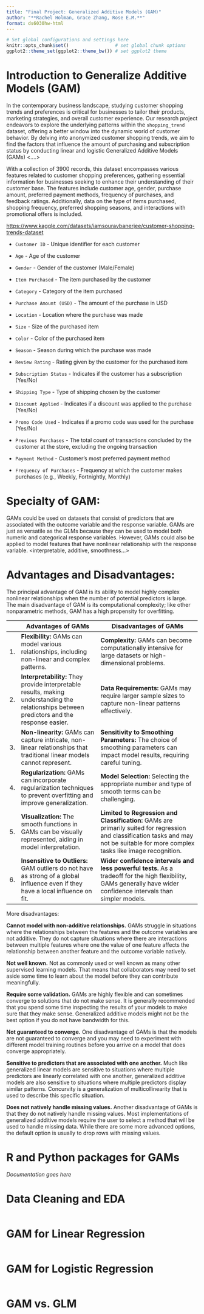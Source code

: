 ```yaml
---
title: "Final Project: Generalized Additive Models (GAM)" 
author: "**Rachel Holman, Grace Zhang, Rose E.M.**"
format: ds6030hw-html
---
```



```r
# Set global configurations and settings here
knitr::opts_chunk$set()                 # set global chunk options
ggplot2::theme_set(ggplot2::theme_bw()) # set ggplot2 theme
```


# Introduction to Generalize Additive Models (GAM)

In the contemporary business landscape, studying customer shopping trends and preferences is critical for businesses to tailor their products, marketing strategies, and overall customer experience. Our research project endeavors to explore the underlying patterns within the `shopping_trend` dataset, offering a better window into the dynamic world of customer behavior. By delving into anonymized customer shopping trends, we aim to find the factors that influence the amount of purchasing and subscription status by conducting linear and logistic Generalized Additive Models (GAMs)    <….> 

With a collection of 3900 records, this dataset encompasses various features related to customer shopping preferences, gathering essential information for businesses seeking to enhance their understanding of their customer base. The features include customer age, gender, purchase amount, preferred payment methods, frequency of purchases, and feedback ratings. Additionally, data on the type of items purchased, shopping frequency, preferred shopping seasons, and interactions with promotional offers is included.  

<https://www.kaggle.com/datasets/iamsouravbanerjee/customer-shopping-trends-dataset>

- `Customer ID` - Unique identifier for each customer 

- `Age` - Age of the customer 

- `Gender` - Gender of the customer (Male/Female) 

- `Item Purchased` - The item purchased by the customer 

- `Category` - Category of the item purchased 

- `Purchase Amount (USD)` - The amount of the purchase in USD 

- `Location` - Location where the purchase was made 

- `Size` - Size of the purchased item 

- `Color` - Color of the purchased item 

- `Season` - Season during which the purchase was made 

- `Review Rating` - Rating given by the customer for the purchased item 

- `Subscription Status` - Indicates if the customer has a subscription (Yes/No) 

- `Shipping Type` - Type of shipping chosen by the customer 

- `Discount Applied` - Indicates if a discount was applied to the purchase (Yes/No) 

- `Promo Code Used` - Indicates if a promo code was used for the purchase (Yes/No) 

- `Previous Purchases` - The total count of transactions concluded by the customer at the store, excluding the ongoing transaction 

- `Payment Method` - Customer's most preferred payment method 

- `Frequency of Purchases` - Frequency at which the customer makes purchases (e.g., Weekly, Fortnightly, Monthly) 

 

 

# Specialty of GAM: 

GAMs could be used on datasets that consist of predictors that are associated with the outcome variable and the response variable. GAMs are just as versatile as the GLMs because they can be used to model both numeric and categorical response variables. However, GAMs could also be applied to model features that have nonlinear relationship with the response variable. <interpretable, additive, smoothness...> 



# Advantages and Disadvantages: 

The principal advantage of GAM is its ability to model highly complex nonlinear relationships when the number of potential predictors is large. The main disadvantage of GAM is its computational complexity; like other nonparametric methods, GAM has a high propensity for overfitting. 


|    | Advantages of GAMs                                                                                                                           | Disadvantages of GAMs                                                                                                                                                                  |
|----|----------------------------------------------------------------------------------------------------------------------------------------------|----------------------------------------------------------------------------------------------------------------------------------------------------------------------------------------|
| 1. | **Flexibility:** GAMs can model various relationships, including non-linear and complex patterns.                                            | **Complexity:** GAMs can become computationally intensive for large datasets or high-dimensional problems.                                                                             |
| 2. | **Interpretability:** They provide interpretable results, making understanding the relationships between predictors and the response easier. | **Data Requirements:** GAMs may require larger sample sizes to capture non-linear patterns effectively.                                                                                |
| 3. | **Non-linearity:** GAMs can capture intricate, non-linear relationships that traditional linear models cannot represent.                     | **Sensitivity to Smoothing Parameters:** The choice of smoothing parameters can impact model results, requiring careful tuning.                                                        |
| 4. | **Regularization:** GAMs can incorporate regularization techniques to prevent overfitting and improve generalization.                        | **Model Selection:** Selecting the appropriate number and type of smooth terms can be challenging.                                                                                     |
| 5. | **Visualization:** The smooth functions in GAMs can be visually represented, aiding in model interpretation.                                 | **Limited to Regression and Classification:** GAMs are primarily suited for regression and classification tasks and may not be suitable for more complex tasks like image recognition. |
| 6. | **Insensitive to Outliers:** GAM outliers do not have as strong of a global influence even if they have a local influence on fit.            | **Wider confidence intervals and less powerful tests.** As a tradeoff for the high flexibility, GAMs generally have wider confidence intervals than simpler models.                    |
 

 
More disadvantages: 

**Cannot model with non-additive relationships.** GAMs struggle in situations where the relationships between the features and the outcome variables are not additive. They do not capture situations where there are interactions between multiple features where one the value of one feature affects the relationship between another feature and the outcome variable natively. 

**Not well known.** Not as commonly used or well known as many other supervised learning models. That means that collaborators may need to set aside some time to learn about the model before they can contribute meaningfully. 

**Require some validation.** GAMs are highly flexible and can sometimes converge to solutions that do not make sense. It is generally recommended that you spend some time inspecting the results of your models to make sure that they make sense. Generalized additive models might not be the best option if you do not have bandwidth for this. 

**Not guaranteed to converge.** One disadvantage of GAMs is that the models are not guaranteed to converge and you may need to experiment with different model training routines before you arrive on a model that does converge appropriately. 

**Sensitive to predictors that are associated with one another.** Much like generalized linear models are sensitive to situations where multiple predictors are linearly correlated with one another, generalized additive models are also sensitive to situations where multiple predictors display similar patterns. Concurvity is a generalization of multicollinearity that is used to describe this specific situation. 

**Does not natively handle missing values.** Another disadvantage of GAMs is that they do not natively handle missing values. Most implementations of generalized additive models require the user to select a method that will be used to handle missing data. While there are some more advanced options, the default option is usually to drop rows with missing values. 

 
# R and Python packages for GAMs

*Documentation goes here*


# Data Cleaning and EDA

```r

```


# GAM for Linear Regression 

```r

```


# GAM for Logistic Regression

```r

```


# GAM vs. GLM

```r

```






